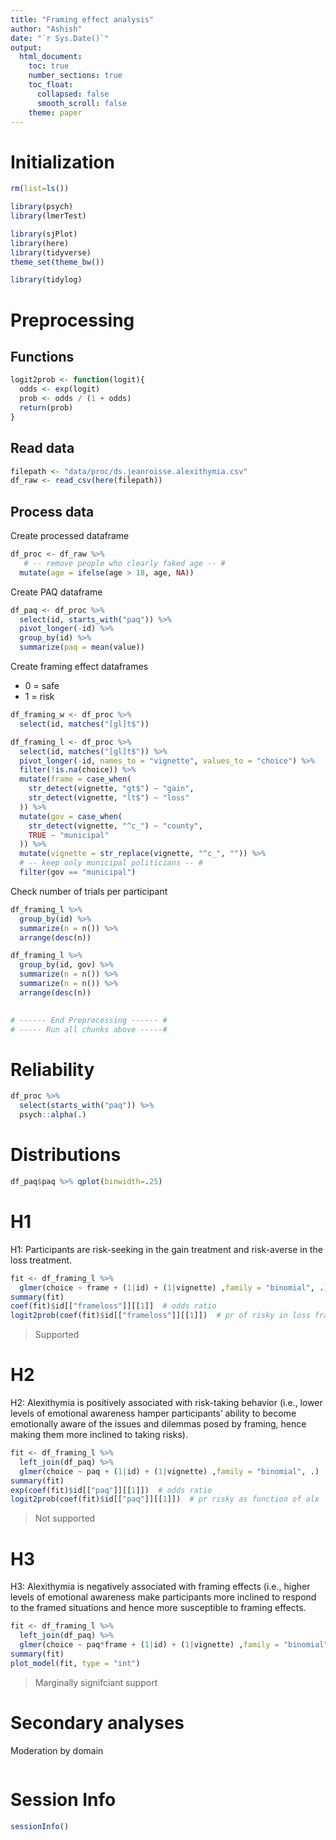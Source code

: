 ```yaml
---
title: "Framing effect analysis"
author: "Ashish"
date: "`r Sys.Date()`"
output:
  html_document:
    toc: true
    number_sections: true
    toc_float:
      collapsed: false
      smooth_scroll: false
    theme: paper
---
```

Initialization
===
```r
rm(list=ls())

library(psych)
library(lmerTest)

library(sjPlot)
library(here)
library(tidyverse)
theme_set(theme_bw())
```

```r
library(tidylog)
```


Preprocessing
===

Functions
---
```r
logit2prob <- function(logit){
  odds <- exp(logit)
  prob <- odds / (1 + odds)
  return(prob)
}
```

Read data
---
```r
filepath <- "data/proc/ds.jeanroisse.alexithymia.csv"
df_raw <- read_csv(here(filepath))
```

Process data
---

Create processed dataframe
```r
df_proc <- df_raw %>% 
   # -- remove people who clearly faked age -- #
  mutate(age = ifelse(age > 18, age, NA)) 
```

Create PAQ dataframe
```r
df_paq <- df_proc %>% 
  select(id, starts_with("paq")) %>% 
  pivot_longer(-id) %>% 
  group_by(id) %>% 
  summarize(paq = mean(value))
```

Create framing effect dataframes  

 - 0 = safe
 - 1 = risk
```r
df_framing_w <- df_proc %>% 
  select(id, matches("[gl]t$"))

df_framing_l <- df_proc %>% 
  select(id, matches("[gl]t$")) %>% 
  pivot_longer(-id, names_to = "vignette", values_to = "choice") %>% 
  filter(!is.na(choice)) %>% 
  mutate(frame = case_when(
    str_detect(vignette, "gt$") ~ "gain",
    str_detect(vignette, "lt$") ~ "loss"
  )) %>% 
  mutate(gov = case_when(
    str_detect(vignette, "^c_") ~ "county",
    TRUE ~ "municipal"
  )) %>% 
  mutate(vignette = str_replace(vignette, "^c_", "")) %>% 
  # -- keep only municipal politicians -- #
  filter(gov == "municipal")
```

Check number of trials per participant
```r
df_framing_l %>% 
  group_by(id) %>% 
  summarize(n = n()) %>% 
  arrange(desc(n))

df_framing_l %>% 
  group_by(id, gov) %>% 
  summarize(n = n()) %>% 
  summarize(n = n()) %>% 
  arrange(desc(n))
    
```


```r
# ------ End Preprocessing ------ #
# ----- Run all chunks above -----#
```

Reliability
===
```r
df_proc %>% 
  select(starts_with("paq")) %>% 
  psych::alpha(.)
```

Distributions
===
```r
df_paq$paq %>% qplot(binwidth=.25)
```


H1
===
H1: Participants are risk-seeking in the gain treatment and risk-averse in the loss treatment.
```r
fit <- df_framing_l %>% 
  glmer(choice ~ frame + (1|id) + (1|vignette) ,family = "binomial", .)
summary(fit)
coef(fit)$id[["frameloss"]][[1]]  # odds ratio
logit2prob(coef(fit)$id[["frameloss"]][[1]])  # pr of risky in loss frame
```
> Supported

H2 
===
H2: Alexithymia is positively associated with risk-taking behavior (i.e., lower levels of emotional awareness hamper participants’ ability to become emotionally aware of the issues and dilemmas posed by framing, hence making them more inclined to taking risks).

```r
fit <- df_framing_l %>% 
  left_join(df_paq) %>% 
  glmer(choice ~ paq + (1|id) + (1|vignette) ,family = "binomial", .)
summary(fit)
exp(coef(fit)$id[["paq"]][[1]])  # odds ratio
logit2prob(coef(fit)$id[["paq"]][[1]])  # pr risky as function of alx

```
> Not supported

H3 
===
H3: Alexithymia is negatively associated with framing effects (i.e., higher levels of emotional awareness make participants more inclined to respond to the framed situations and hence more susceptible to framing effects.
```r
fit <- df_framing_l %>% 
  left_join(df_paq) %>% 
  glmer(choice ~ paq*frame + (1|id) + (1|vignette) ,family = "binomial", .)
summary(fit)
plot_model(fit, type = "int")
```
> Marginally signifciant support


Secondary analyses
===

Moderation by domain
```r


```



Session Info
===
```r
sessionInfo()
```

